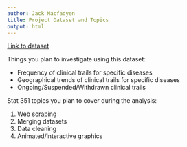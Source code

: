 ```yaml
---
author: Jack Macfadyen
title: Project Dataset and Topics
output: html
---
```


[Link to dataset](https://clinicaltrials.gov)

Things you plan to investigate using this dataset:

- Frequency of clinical trails for specific diseases
- Geographical trends of clinical trails for specific diseases
- Ongoing/Suspended/Withdrawn clinical trails

Stat 351 topics you plan to cover during the analysis:

1. Web scraping
2. Merging datasets
3. Data cleaning
4. Animated/interactive graphics

